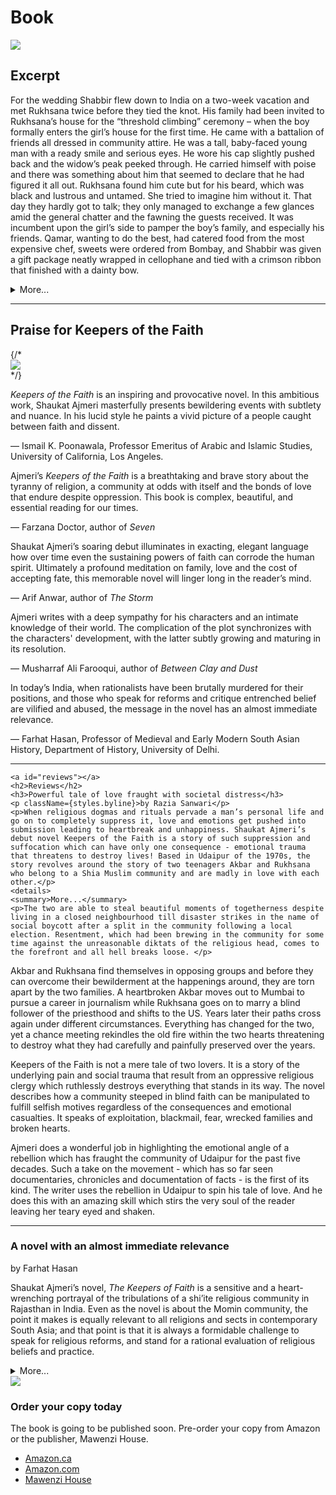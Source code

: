 
<div className={styles.Document}>
  <div className={styles.maincontent}>
  <h1 className={styles.category}>Book</h1>
<img className={styles.splash} src="/images/keepers-display.jpg" />
  
  <h2>Excerpt</h2>

  <p>For the wedding Shabbir flew down to India on a two-week vacation and met Rukhsana twice before they tied the knot. His family had been invited to Rukhsana’s house for the “threshold climbing” ceremony – when the boy formally enters the girl’s house for the first time. He came with a battalion of friends all dressed in community attire. He was a tall, baby-faced young man with a ready smile and serious eyes. He wore his cap slightly pushed back and the widow’s peak peeked through. He carried himself with poise and there was something about him that seemed to declare that he had figured it all out. Rukhsana found him cute but for his beard, which was black and lustrous and untamed. She tried to imagine him without it. That day they hardly got to talk; they only managed to exchange a few glances amid the general chatter and the fawning the guests received. It was incumbent upon the girl’s side to pamper the boy’s family, and especially his friends. Qamar, wanting to do the best, had catered food from the most expensive chef, sweets were ordered from Bombay, and Shabbir was given a gift package neatly wrapped in cellophane and tied with a crimson ribbon that finished with a dainty bow. </p>
  <details>
    <summary>More...</summary>
    
<p>The package contained Japanese cloth for a three-piece suit, a flashy wristwatch, a bespoke skullcap with elaborate golden threadwork, a pair of merino wool socks, a muslin handkerchief, a tasbih with sandalwood beads, and a framed photograph of Mowlana. The “American” boy, scion of a wealthy man loaded with Kuwaiti petro-dollars, deserved nothing less. Rehana had spent hours neatly packing the gift, making sure that all the items were not only visible but also secure and the package sturdy enough to survive the scrutiny it would receive from everybody present. Since it contained Mowlana’s photo, it would be kissed reverentially and passed respectfully from hand to hand as though it were the Holy Book itself. </p>
<p>The guests left in the late afternoon, satiated and dulled by the rich and plentiful food they had consumed. When Zubaida found a moment alone with Rukhsana, she asked her what she thought of Shabbir. Rukhsana said nothing. As long as she lived under her father’s roof and authority, she had told herself, she would accept everything without complaining. Shabbir did not seem a bad sort. But who could tell what was inside a man’s heart? And mind? What demons animated his life? When she knew him better, perhaps she’d be able to negotiate her freedom and space. Thinking about this prospect filled her with a mellow dread. So much unfamiliar territory, so much emotional effort required to map out one’s place in it. With Akbar everything was familiar, charted out. Her heart ached in anguish. 
Back in her room to rest, she sat down at the dresser and regarded her reflection pensively in the mirror. She was wearing lehnga and odhni specially tailored for the occasion. The odhni slipped from her head as she leaned forward to examine a zit on her chin. The gold jewellery — the classical jhumka earrings and matching necklace and ring — were family heirlooms. The sun peeking through the parting in the curtains picked up a facet of the garnet in her necklace. Her beauty shone in that transient scintilla of light. Her long black hair was done in a rope braid, held with a fancy hairpin at the nape. </p>
<p>“You look lovely, aapa,” Rehana said, coming in. “What has that guy done to deserve you?” Rukhsana looked at her sister and smiled the saddest smile.</p>
  </details>
<hr className={styles.spacing} />
<a id="praise"></a>
  <h2>Praise for Keepers of the Faith</h2>
    {/* <div className={styles.leftColumn}><img src="/images/keepers-cover-front.jpg" />
    </div> */}
     <div className={styles.blurbs}> 
    <div className={styles.blurbItem}>
      <p><em>Keepers of the Faith</em> is an inspiring and provocative novel. In this ambitious work, Shaukat Ajmeri masterfully presents bewildering events with subtlety and nuance. In his lucid style he paints a vivid picture of a people caught between faith and dissent.</p>
        <p className={styles.cite}> &mdash; Ismail K. Poonawala, Professor Emeritus of Arabic and Islamic Studies, University of California, Los Angeles.</p>
    </div>
    <div className={styles.blurbItem}>
      <p>Ajmeri’s <em>Keepers of the Faith</em> is a breathtaking and brave story about the tyranny of religion, a community at odds with itself and the bonds of love that endure despite oppression. This book is complex, beautiful, and essential reading for our times.</p>
        <p className={styles.cite}> &mdash; Farzana Doctor, author of <em>Seven</em></p>
    </div>
    <div className={styles.blurbItem}>
      <p>Shaukat Ajmeri’s soaring debut illuminates in exacting, elegant language how over time even the sustaining powers of faith can corrode the human spirit. Ultimately a profound meditation on family, love and the cost of accepting fate, this memorable novel will linger long in the reader’s mind.</p>
        <p className={styles.cite}> &mdash; Arif Anwar, author of <em>The Storm</em></p>
    </div>
    <div className={styles.blurbItem}>
       <p>Ajmeri writes with a deep sympathy for his characters and an intimate knowledge of their world. The complication of the plot synchronizes with the characters' development, with the latter subtly growing and maturing in its resolution.</p>
        <p className={styles.cite}> &mdash; Musharraf Ali Farooqui, author of <em>Between Clay and Dust</em></p>
    </div>
    <div className={styles.blurbItem}>
       <p>In today’s India, when rationalists have been brutally murdered for their positions, and those who speak for reforms and critique entrenched belief are vilified and abused, the message in the novel has an almost immediate relevance.</p>
        <p className={styles.cite}> &mdash; Farhat Hasan, Professor of Medieval and Early Modern South Asian History, Department of History, University of Delhi.</p>
    </div>
   </div> 
  <hr className={styles.spacing} />
    
    <a id="reviews"></a>
    <h2>Reviews</h2>
    <h3>Powerful tale of love fraught with societal distress</h3>
    <p className={styles.byline}>by Razia Sanwari</p>
    <p>When religious dogmas and rituals pervade a man’s personal life and go on to completely suppress it, love and emotions get pushed into submission leading to heartbreak and unhappiness. Shaukat Ajmeri’s debut novel Keepers of the Faith is a story of such suppression and suffocation which can have only one consequence - emotional trauma that threatens to destroy lives! Based in Udaipur of the 1970s, the story revolves around the story of two teenagers Akbar and Rukhsana who belong to a Shia Muslim community and are madly in love with each other.</p>
    <details>
    <summary>More...</summary>
    <p>The two are able to steal beautiful moments of togetherness despite living in a closed neighbourhood till disaster strikes in the name of social boycott after a split in the community following a local election. Resentment, which had been brewing in the community for some time against the unreasonable diktats of the religious head, comes to the forefront and all hell breaks loose. </p>
<p>Akbar and Rukhsana find themselves in opposing groups and before they can overcome their bewilderment at the happenings around, they are torn apart by the two families. A heartbroken Akbar moves out to Mumbai to pursue a career in journalism while Rukhsana goes on to marry a blind follower of the priesthood and shifts to the US. Years later their paths cross again under different circumstances. Everything has changed for the two, yet a chance meeting rekindles the old fire within the two hearts threatening to destroy what they had carefully and painfully preserved over the years. </p>
<p> Keepers of the Faith is not a mere tale of two lovers. It is a story of the underlying pain and social trauma that result from an oppressive religious clergy which ruthlessly destroys everything that stands in its way. The novel describes how a community steeped in blind faith can be manipulated to fulfill selfish motives regardless of the consequences and emotional casualties. It speaks of exploitation, blackmail, fear, wrecked families and broken hearts.</p>
<p>Ajmeri does a wonderful job in highlighting the emotional angle of a rebellion which has fraught the community of Udaipur for the past five decades. Such a take on the movement - which has so far seen documentaries, chronicles and documentation of facts - is the first of its kind. The writer uses the rebellion in Udaipur to spin his tale of love. And he does this with an amazing skill which stirs the very soul of the reader leaving her teary eyed and shaken.
</p>
</details>
<hr className={styles.spacing} />
<h3>A novel with an almost immediate relevance</h3>
    <p className={styles.byline}>by Farhat Hasan</p>
    <p>Shaukat Ajmeri’s novel, <i>The Keepers of Faith</i> is a sensitive and a heart-wrenching portrayal of the tribulations of a shi’ite religious community in Rajasthan in India. Even as the novel is about the Momin community, the point it makes is equally relevant to all religions and sects in contemporary South Asia; and that point is that it is always a formidable challenge to speak for religious reforms, and stand for a rational evaluation of religious beliefs and practice.</p>
    <details>
    <summary>More...</summary>
    <p>The work highlights the suffocating influence of the conservative religious leaders, and how their control over the community thwarts initiatives towards reform, and blunts appeals to rationality and critical re-evaluation of entrenched rituals. In this respect, the book draws attention to the pervading influence of the obscurantist forces, and the extent to which they inhibit the impulses towards modernity and change among communities in India. At the same time, the novel also celebrates the resistance of the educated and inspired members within the community, particularly women, against religious orthodoxy, for even when they, and their families suffer social ostracism, they still persist in pushing for change. </p>
<p>As a work of fiction, the work has a didactic edge, and pushes for the repudiation of orthodox and obscurantist practice among all religious communities in India. It makes a strong case for the need to embrace modern values and rationality in the articulation of faith, but for any community to do so, it needs to be vigilant of its leaders, and prevent the maulvis and the pundits from controlling and disciplining its members. In today’s India, when rationalists have been brutally murdered for their positions, and those who speak for reforms and critique entrenched belief are vilified and abused, the message in the novel has an almost immediate relevance.</p>
<p className={styles.cite}> &mdash; Farhat Hasan is the Professor of Medieval and Early Modern South Asian History in the Department of History at the University of Delhi.</p>
</details>




<div className={styles.panel}>
        <img className={styles.hide} src="/images/keepers-cover-order.jpg" />
          <h3>Order your copy today</h3>
          <p>The book is going to be published soon. Pre-order your copy from Amazon or the publisher, Mawenzi House.</p>
          <ul className={styles.buttons}>
            <li><a className={styles.button} target="_blank" href="https://www.amazon.ca/Keepers-Faith-Shaukat-Ajmeri/dp/1988449960/ref=sr_1_1?keywords=shaukat+ajmeri&qid=1577406528&s=books&sr=1-1">Amazon.ca</a></li>
            <li><a className={styles.button} target="_blank" href="https://www.amazon.com/Keepers-Faith-Shaukat-Ajmeri/dp/1988449960/ref=sr_1_1?keywords=shaukat+ajmeri&qid=1577406528&s=books&sr=1-1">Amazon.com</a></li>
            <li><a className={styles.button} target="_blank" href="https://www.mawenzihouse.com/product/keepers-of-the-faith/">Mawenzi House</a></li> 
            </ul>
            </div>
</div>
</div>